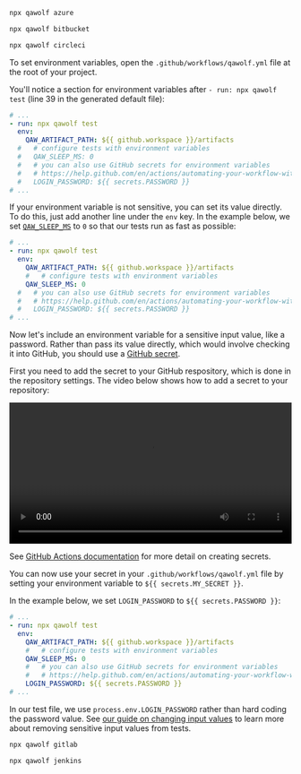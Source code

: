 
<CiTabs>
<TabItem value="azure">

```bash
npx qawolf azure
```

</TabItem>
<TabItem value="bitbucket">

```bash
npx qawolf bitbucket
```

</TabItem>
<TabItem value="circleci">

```bash
npx qawolf circleci
```

</TabItem>
<TabItem value="github">

To set environment variables, open the `.github/workflows/qawolf.yml` file at the root of your project.

You'll notice a section for environment variables after `- run: npx qawolf test` (line 39 in the generated default file):

```yaml
# ...
- run: npx qawolf test
  env:
    QAW_ARTIFACT_PATH: ${{ github.workspace }}/artifacts
  #   # configure tests with environment variables
  #   QAW_SLEEP_MS: 0
  #   # you can also use GitHub secrets for environment variables
  #   # https://help.github.com/en/actions/automating-your-workflow-with-github-actions/creating-and-using-encrypted-secrets
  #   LOGIN_PASSWORD: ${{ secrets.PASSWORD }}
# ...
```

If your environment variable is not sensitive, you can set its value directly. To do this, just add another line under the `env` key. In the example below, we set [`QAW_SLEEP_MS`](api/environment_variables#qaw_sleep_ms) to `0` so that our tests run as fast as possible:

```yaml
# ...
- run: npx qawolf test
  env:
    QAW_ARTIFACT_PATH: ${{ github.workspace }}/artifacts
    #   # configure tests with environment variables
    QAW_SLEEP_MS: 0
  #   # you can also use GitHub secrets for environment variables
  #   # https://help.github.com/en/actions/automating-your-workflow-with-github-actions/creating-and-using-encrypted-secrets
  #   LOGIN_PASSWORD: ${{ secrets.PASSWORD }}
# ...
```

Now let's include an environment variable for a sensitive input value, like a password. Rather than pass its value directly, which would involve checking it into GitHub, you should use a [GitHub secret](https://help.github.com/en/actions/automating-your-workflow-with-github-actions/creating-and-using-encrypted-secrets).

First you need to add the secret to your GitHub respository, which is done in the repository settings. The video below shows how to add a secret to your repository:

<video controls title="add secret to GitHub repository" width="100%">
  <source
    src="https://storage.googleapis.com/docs.qawolf.com/guides/github_secret.mov"
    type="video/mp4"
  />
</video>

See [GitHub Actions documentation](https://help.github.com/en/actions/automating-your-workflow-with-github-actions/creating-and-using-encrypted-secrets#creating-encrypted-secrets) for more detail on creating secrets.

You can now use your secret in your `.github/workflows/qawolf.yml` file by setting your environment variable to `${{ secrets.MY_SECRET }}`.

In the example below, we set `LOGIN_PASSWORD` to `${{ secrets.PASSWORD }}`:

```yaml
# ...
- run: npx qawolf test
  env:
    QAW_ARTIFACT_PATH: ${{ github.workspace }}/artifacts
    #   # configure tests with environment variables
    QAW_SLEEP_MS: 0
    #   # you can also use GitHub secrets for environment variables
    #   # https://help.github.com/en/actions/automating-your-workflow-with-github-actions/creating-and-using-encrypted-secrets
    LOGIN_PASSWORD: ${{ secrets.PASSWORD }}
# ...
```

In our test file, we use `process.env.LOGIN_PASSWORD` rather than hard coding the password value. See [our guide on changing input values](change_input_values#use-environment-variables) to learn more about removing sensitive input values from tests.

</TabItem>
<TabItem value="gitlab">

```bash
npx qawolf gitlab
```

</TabItem>
<TabItem value="jenkins">

```bash
npx qawolf jenkins
```

</TabItem>
</CiTabs>

